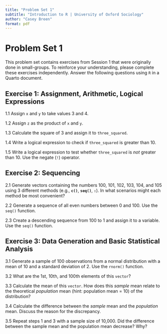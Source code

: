 ```yaml
---
title: "Problem Set 1"
subtitle: "Introduction to R | University of Oxford Sociology"
author: "Casey Breen"
format: pdf
---
```


# Problem Set 1

This problem set contains exercises from Session 1 that were originally done in small-groups. To reinforce your understanding, please complete these exercises independently. Answer the following questions using `R` in a Quarto document.

## Exercise 1: Assignment, Arithmetic, Logical Expressions

1.1 Assign `x` and `y` to take values 3 and 4.

1.2 Assign `z` as the product of `x` and `y`.

1.3 Calculate the square of 3 and assign it to `three_squared`.

1.4 Write a logical expression to check if `three_squared` is greater than 10.

1.5 Write a logical expression to test whether `three_squared` is *not* greater than 10. Use the negate (`!`) operator.

## Exercise 2: Sequencing

2.1 Generate vectors containing the numbers 100, 101, 102, 103, 104, and 105 using 3 different methods (e.g., **`c()`**, **`seq()`**, **`:`**). In what scenarios might each method be most convenient?

2.2 Generate a sequence of all even numbers between 0 and 100. Use the `seq()` function.

2.3 Create a descending sequence from 100 to 1 and assign it to a variable. Use the `seq()` function.

## Exercise 3: Data Generation and Basic Statistical Analysis

3.1 Generate a sample of 100 observations from a normal distribution with a mean of 10 and a standard deviation of 2. Use the `rnorm()` function.

3.2 What are the 1st, 10th, and 100th elements of this `vector`?

3.3 Calculate the mean of this `vector`. How does this *sample* mean relate to the theoretical *population* mean (hint: population mean = 10) of the distribution?

3.4 Calculate the difference between the *sample* mean and the *population* mean. Discuss the reason for the discrepancy.

3.5 Repeat steps 1 and 3 with a sample size of 10,000. Did the difference between the sample mean and the population mean decrease? Why?
